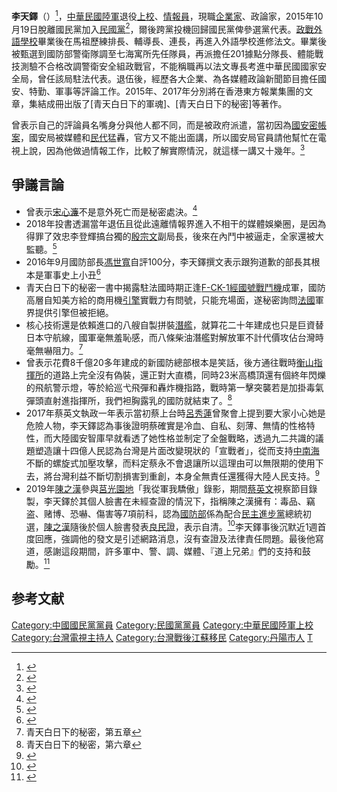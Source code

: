 {{Infobox_officeholder
|name =李天鐸
|image name =
|width = 
|now = <span style="color: blue;">企業家<br>軍事作家</span>
|period = 1977年11月至1992年5月
|Sex = 男
|different name =
|party = {{kmt}}
|otherparty ={{MKT}}<br>（2015年10月19日－2019年1月24日）
|Native place = 
|date of birth = {{birth date and age|1948|6|17}}
|place of birth = {{ROC}}[[江蘇省_(中華民國)|江蘇省]][[丹陽縣|丹陽縣]]
|date of death = 
|place of death = 
|nationality = {{ROC}}
|spouse = 
|relatives = 
|educate = 
*政戰外語學校
|past = 
*馬祖57師
*國防部警衛隊七海第2區隊分隊長
*國家安全局駐法國武官
*[[愛貝克思_(台灣)|愛貝克思 (台灣)]]顧問
*公視《少年ㄟ哩來》主持人
*頑石文創開發顧問有限公司董事長
*復興崗校友總會會長
*復興崗文教基金會董事長
|work =《馬祖風情》<br>《青天白日下的軍魂》<br>《青天白日下的秘密》
}}
'''李天鐸'''（{{bd|1948年|6月17日|}}）<ref>{{Cite web |url=http://election.ltn.com.tw/2016/legislator/candidate/6/442 |title=立委 ‧ 全國不分區 |access-date=2018-04-26 |archive-url=https://web.archive.org/web/20180427044640/http://election.ltn.com.tw/2016/legislator/candidate/6/442 |archive-date=2018-04-27 |dead-url=yes }}</ref>，[[中華民國陸軍|中華民國陸軍]]退役[[上校|上校]]、[[情報員|情報員]]，現職[[企業家|企業家]]、政論家，2015年10月19日脫離國民黨加入[[民國黨|民國黨]]<ref>{{cite web|url=https://www.chinatimes.com/realtimenews/20150502001175-260407|title=星期人物》前國安局李天鐸 自稱因血型兩度拒當總統侍衛 - 政治|first=|last=中時電子報|website=中時電子報|accessdate=2020-03-07|archive-date=2020-04-05|archive-url=https://web.archive.org/web/20200405000738/https://www.chinatimes.com/realtimenews/20150502001175-260407|dead-url=no}}</ref>，爾後跨黨投機回歸國民黨俾參選黨代表。[[政戰外語學校|政戰外語學校]]畢業後在馬祖歷練排長、輔導長、連長，再進入外語學校進修法文。畢業後被甄選到國防部警衛隊調至七海寓所先任隊員，再派擔任201據點分隊長、體能戰技測驗不合格改調警衛安全組政戰官，不能稱職再以法文專長考進中華民國國家安全局，曾任該局駐法代表。退伍後，經歷各大企業、為各媒體政論新聞節目擔任國安、特勤、軍事等評論工作。2015年、2017年分別將在香港東方報業集團的文章，集結成冊出版了[青天白日下的軍魂]、[青天白日下的秘密]等著作。

曾表示自己的評論員名嘴身分與他人都不同，而是被政府派遣，當初因為[[國安密帳案|國安密帳案]]，國安局被媒體和[[民代|民代]]猛轟，官方又不能出面講，所以國安局官員請他幫忙在電視上說，因為他做過情報工作，比較了解實際情況，就這樣一講又十幾年。<ref>{{cite web|url=https://www.chinatimes.com/realtimenews/20150502002078-260407|title=星期人物》李天鐸：我不相信宋心濂的死是意外 - 政治|first=|last=中時電子報|website=中時電子報|accessdate=2020-03-07|archive-date=2021-01-22|archive-url=https://web.archive.org/web/20210122220252/https://www.chinatimes.com/realtimenews/20150502002078-260407|dead-url=no}}</ref>

==爭議言論==
*曾表示[[宋心濂|宋心濂]]不是意外死亡而是秘密處決。<ref>{{cite web|url=https://www.chinatimes.com/realtimenews/20150502001199-260407|title=星期人物》獨家爆料 李天鐸「七海」歷險記 - 政治|first=|last=中時電子報|website=中時電子報|accessdate=2020-03-07|archive-date=2020-04-05|archive-url=https://web.archive.org/web/20200405000748/https://www.chinatimes.com/realtimenews/20150502001199-260407|dead-url=no}}</ref>
*2018年投書透漏當年退伍且從此遠離情報界進入不相干的媒體娛樂圈，是因為得罪了效忠李登輝搞台獨的[[殷宗文|殷宗文]]副局長，後來在內鬥中被逼走，全家還被大監聽。<ref>{{cite web|url=https://www.chinatimes.com/newspapers/20180828000251-260306|title=小蘇子 要求每周做反竊聽偵測 - 兩岸藝文|first=|last=中時電子報|website=中時電子報|accessdate=2020-03-07|archive-date=2020-04-05|archive-url=https://web.archive.org/web/20200405000753/https://www.chinatimes.com/newspapers/20180828000251-260306|dead-url=no}}</ref>
*2016年9月國防部長[[馮世寬|馮世寬]]自評100分，李天鐸撰文表示跟狗道歉的部長其根本是軍事史上小丑<ref>{{cite web|url=https://hk.on.cc/tw/bkn/cnt/commentary/20161002/bkntw-20161002000438979-1002_04411_001.html|title=情報觀點：100分的國防部長？|first=|last=李天鐸|website=on.cc東網|accessdate=2020-03-07|archive-date=2020-04-05|archive-url=https://web.archive.org/web/20200405000759/https://hk.on.cc/tw/bkn/cnt/commentary/20161002/bkntw-20161002000438979-1002_04411_001.html|dead-url=no}}</ref>
*青天白日下的秘密一書中揭露駐法國時期正逢[[F-CK-1經國號戰鬥機|F-CK-1經國號戰鬥機]]成軍，國防高層自知美方給的商用機[[引擎|引擎]]實戰力有問號，只能充場面，遂秘密詢問[[法國|法國]]軍界提供引擎但被拒絕。
*核心技術還是依賴進口的八艘自製拼裝[[潛艦|潛艦]]，就算花二十年建成也只是巨資替日本守航線，國軍毫無羞恥感，而八條柴油潛艦對解放軍不計代價攻佔台灣時毫無嚇阻力。<ref>青天白日下的秘密，第五章</ref>
*曾表示花費8千億20多年建成的新國防總部根本是笑話，後方通往戰時[[衡山指揮所|衡山指揮所]]的道路上完全沒有偽裝，還正對大直橋，同時23米高橋頂還有個終年閃爍的飛航警示燈，等於給巡弋飛彈和轟炸機指路，戰時第一擊突襲若是加掛毒氣彈頭直射進指揮所，我們袒胸露乳的國防就結束了。<ref>青天白日下的秘密，第六章</ref>
*2017年蔡英文執政一年表示當初蔡上台時[[呂秀蓮|呂秀蓮]]曾聚會上提到要大家小心她是危險人物，李天鐸認為事後證明蔡確實是冷血、自私、刻薄、無情的性格特性，而大陸國安智庫早就看透了她性格並制定了全盤戰略，透過九二共識的議題塑造讓十四億人民認為台灣是片面改變現狀的「宣戰者」，從而支持[[中南海|中南海]]不斷的螺旋式加壓攻擊，而料定蔡永不會退讓所以這理由可以無限期的使用下去，將台灣利益不斷切割損害到重創，本身全無責任還獲得大陸人民支持。<ref>{{cite web|url=https://www.chinatimes.com/realtimenews/20170528000732-260407|title=前國安局官員李天鐸：大陸摸透小英性格 會害死台灣！ - 政治|first=|last=中時電子報|website=中時電子報|accessdate=2020-03-07|archive-date=2020-04-05|archive-url=https://web.archive.org/web/20200405000804/https://www.chinatimes.com/realtimenews/20170528000732-260407|dead-url=no}}</ref>
*2019年[[陳之漢|陳之漢]]參與[[莒光園地|莒光園地]]「我從軍我驕傲」錄影，期間[[蔡英文|蔡英文]]視察節目錄製，李天鐸於其個人臉書在未經查證的情況下，指稱陳之漢擁有：毒品、竊盗、赌博、恐嚇、傷害等7項前科，認為[[中華民國國防部|國防部]]係為配合[[民主進步黨|民主進步黨]]總統初選，[[陳之漢|陳之漢]]隨後於個人臉書發表[[良民證|良民證]]，表示自清。<ref>{{cite web|url=https://www.mirrormedia.mg/story/20190522edi004/|title=遭名嘴李天鐸指有7項前科 館長po良民證狠打臉|date=2019-05-22|website=鏡週刊 Mirror Media|accessdate=2020-03-07|archive-date=2020-04-05|archive-url=https://web.archive.org/web/20200405000808/https://www.mirrormedia.mg/story/20190522edi004/|dead-url=no}}</ref>李天鐸事後沉默近1週首度回應，強調他的發文是引述網路消息，沒有查證及法律責任問題。最後他寫道，感謝這段期間，許多軍中、警、調、媒體、『道上兄弟』們的支持和鼓勵。<ref>{{Cite web|title=指控館長有7項前科 李天鐸沉默近1週首度回應 - 政治 - 自由時報電子報|url=https://news.ltn.com.tw/news/politics/breakingnews/2803425|accessdate=2019-05-27|work=自由電子報|language=zh-TW|archive-date=2019-06-05|archive-url=https://web.archive.org/web/20190605110241/https://news.ltn.com.tw/news/politics/breakingnews/2803425|dead-url=no}}</ref>

==参考文献==
{{Reflist|2}}

[[Category:中國國民黨黨員|Category:中國國民黨黨員]]
[[Category:民國黨黨員|Category:民國黨黨員]]
[[Category:中華民國陸軍上校|Category:中華民國陸軍上校]]
[[Category:台灣電視主持人|Category:台灣電視主持人]]
[[Category:台灣戰後江蘇移民|Category:台灣戰後江蘇移民]]
[[Category:丹陽市人|Category:丹陽市人]]
[[Category:李姓|T]]